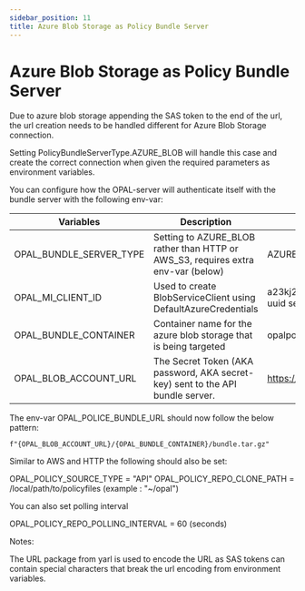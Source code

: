```yaml
---
sidebar_position: 11
title: Azure Blob Storage as Policy Bundle Server
---
```


# Azure Blob Storage as Policy Bundle Server

Due to azure blob storage appending the SAS token to the end of the url, the url creation needs to be handled different for Azure Blob Storage connection. 

Setting PolicyBundleServerType.AZURE_BLOB will handle this case and create the correct connection when given the required parameters as environment variables. 


You can configure how the OPAL-server will authenticate itself with the bundle server with the following env-var:

| Variables                     | Description                                                                                                                                                                     | Example                                                                                  |
| ----------------------------- | ------------------------------------------------------------------------------------------------------------------------------------------------------------------------------- | ---------------------------------------------------------------------------------------- |
| OPAL_BUNDLE_SERVER_TYPE       | Setting to AZURE_BLOB rather than HTTP or AWS_S3, requires extra env-var (below)                                                                                                | AZURE_BLOB                                                                               |
| OPAL_MI_CLIENT_ID             | Used to create BlobServiceClient using DefaultAzureCredentials                                                                                                                  | a23kj2jd-1ke3-8jdm-dbdhak3949xx (ms authenticated uuid service principle app id)         |
| OPAL_BUNDLE_CONTAINER         | Container name for the azure blob storage that is being targeted                                                                                                                | opalpolicybundle                                                                         |
| OPAL_BLOB_ACCOUNT_URL         | The Secret Token (AKA password, AKA secret-key) sent to the API bundle server.                                                                                                  | https://opalpolicybundleserver43dke.blob.core.windows.net                                |


The env-var OPAL_POLICE_BUNDLE_URL should now follow the below pattern:


`f"{OPAL_BLOB_ACCOUNT_URL}/{OPAL_BUNDLE_CONTAINER}/bundle.tar.gz"`


Similar to AWS and HTTP the following should also be set:

OPAL_POLICY_SOURCE_TYPE = "API"
OPAL_POLICY_REPO_CLONE_PATH = /local/path/to/policyfiles   (example : "~/opal")


You can also set polling interval 

OPAL_POLICY_REPO_POLLING_INTERVAL = 60 (seconds)


Notes:

The URL package from yarl is used to encode the URL as SAS tokens can contain special characters that break the url encoding from environment variables. 

